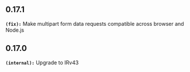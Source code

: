 ## 0.17.1
**`(fix):`** Make multipart form data requests compatible across browser and Node.js

## 0.17.0
**`(internal):`** Upgrade to IRv43

